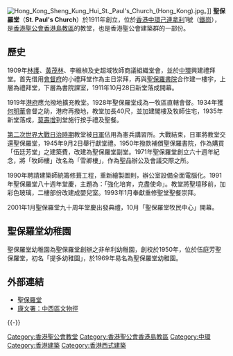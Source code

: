 {{Infobox church
| name         = 聖保羅堂
| fullname     = 香港聖公會聖保羅堂
| image        = HK_StPaulsChurch.jpg
| caption      = 聖保羅堂（前為「雪卿樓」）
| location     = [[中環|中環]][[己連拿利|己連拿利]]
| country      = [[香港|香港]]
| denomination = [[聖公宗|聖公宗]]
| website      = [http://dhk.hkskh.org/stpaul/index.aspx 聖保羅堂網站]
| founded date = 1911年10月28日
| founder      = [[林護|林護]]、黃茂林、李維楨及[[史超域|史超域]]牧師
| status       = 教堂
| parish       = 聖保羅堂
| diocese      = [[香港島教區|香港島教區]]
| province     = [[香港聖公會|香港教省]]
| vicar        = [[彭培剛|彭培剛]]法政牧師
| curate       = 吳汝林牧師<br>梁智偉牧師
}}
[[File:Hong_Kong_Sheng_Kung_Hui_St._Paul's_Church_(Hong_Kong).jpg|thumb]]。]]
'''聖保羅堂'''（'''St. Paul's Church'''）於1911年創立，位於[[香港|香港]][[中環|中環]][[己連拿利|己連拿利]]1號（[[鐵崗|鐵崗]]），是[[香港聖公會香港島教區|香港聖公會香港島教區]]的教堂，也是香港聖公會建築群的一部份。

== 歷史 ==
1909年[[林護|林護]]、[[黃茂林|黃茂林]]、李維楨及史超域牧師商議組織堂會，並於[[中環|中環]]興建禮拜堂。首先借用[[會督府|會督府]]的小禮拜堂作為主日崇拜，再與[[聖保羅書院|聖保羅書院]]合作建一樓宇，上層為禮拜堂，下層為書院課室，1911年10月28日新堂落成開幕。

1919年[[港英政府|港府]]應允撥地擴充教堂。1928年聖保羅堂成為一牧區直轄會督。1934年獲[[何明華_(主教)|何明華]]會督之助，港府再撥地，教堂加長40尺，並加建閣樓及牧師住宅，1935年新堂落成，[[莫壽增|莫壽增]]到堂施行按手禮及聖餐。

[[第二次世界大戰|第二次世界大戰]][[香港日佔時期|日治時期]]教堂被[[日本军|日軍]]佔用為憲兵講習所。大戰結束，日軍將教堂交還聖保羅堂，1945年9月2日舉行獻堂禮。1950年撥款補償聖保羅書院，作為購買「伍廷芳堂」之建築費，改建為聖保羅堂副堂。1971年聖保羅堂創立六十週年紀念，將「牧師樓」改名為「雪卿樓」，作為聖品辦公及會議交際之所。

1990年聘請建築師統籌修葺工程，重新繪製圖則，辦公室設備全面電腦化。1991年聖保羅堂八十週年堂慶，主題為：「強化培育，克盡使命」。教堂將聖壇移前，加彩色玻璃，二樓部份改建成嬰兒室。1993年1月奉獻重修聖堂聖餐崇拜。

2001年1月聖保羅堂九十周年堂慶出發典禮，10月「聖保羅堂牧民中心」開幕。

== 聖保羅堂幼稚園 ==
聖保羅堂幼稚園為聖保羅堂創辦之非牟利幼稚園，創校於1950年，位於伍庭芳聖保羅堂，初名「提多幼稚園」，於1969年易名為聖保羅堂幼稚園。
== 外部連結 ==
* [http://www.stpaulchurch.org.hk/ 聖保羅堂]
* [https://web.archive.org/web/20110817154455/http://www.lcsd.gov.hk/ce/Museum/Monument/b5/trails_central3.php?tid=c29 康文署：中西區文物徑]

{{-}}
{{香港一級歷史建築}}

[[Category:香港聖公會教堂|Category:香港聖公會教堂]]
[[Category:香港聖公會香港島教區|Category:香港聖公會香港島教區]]
[[Category:中環|Category:中環]]
[[Category:香港建築|Category:香港建築]]
[[Category:香港西式建築|Category:香港西式建築]]